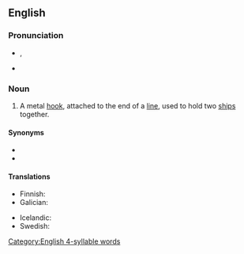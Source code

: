 ==English==

===Pronunciation===
* {{a|GA}} {{enPR|grăpʹ(ə-)lĭng ī'ərn}}, {{IPA|/ˈɡɹæp(ə)lɪŋ ˌaɪɚn/|lang=en}}
* {{hyph|grap|pling iron|lang=en}}

===Noun===
{{en-noun}}

# {{lb|en|nautical}} A metal [[hook]], attached to the end of a [[line]], used to hold two [[ship]]s together.

====Synonyms====
* {{l|en|grappling}}
* {{l|en|grappling hook}}

====Translations====
{{trans-top|metal hook used to hold two ships together}}
* Finnish: {{t|fi|entraushaka}}
* Galician: {{t|gl|arpeo|m}}
{{trans-mid}}
* Icelandic: {{t|is|stafnljár|m}}
* Swedish: {{t|sv|änterhake|c}}
{{trans-bottom}}

[[Category:English 4-syllable words]]